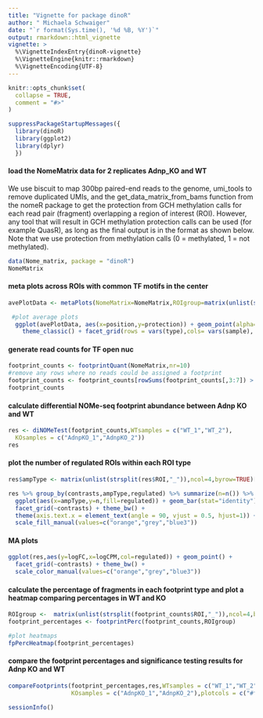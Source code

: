 ```yaml
---
title: "Vignette for package dinoR"
author: " Michaela Schwaiger"
date: "`r format(Sys.time(), '%d %B, %Y')`"
output: rmarkdown::html_vignette
vignette: >
  %\VignetteIndexEntry{dinoR-vignette}
  %\VignetteEngine{knitr::rmarkdown}
  %\VignetteEncoding{UTF-8}
---
```


```r
knitr::opts_chunk$set(
  collapse = TRUE,
  comment = "#>"
)
```

```r
suppressPackageStartupMessages({
  library(dinoR)
  library(ggplot2)
  library(dplyr)
  })
```

#### load the NomeMatrix data for 2 replicates Adnp_KO and WT

We use biscuit to map 300bp paired-end reads to the genome, umi_tools to remove duplicated UMIs, and the get_data_matrix_from_bams function from the nomeR package to get the protection from GCH methylation calls for each read pair (fragment) overlapping a region of interest (ROI). However, any tool that will result in GCH methylation protection calls can be used (for example QuasR), as long as the final output is in the format as shown below. Note that we use protection from methylation calls (0 = methylated, 1 = not methylated). 

```r
data(Nome_matrix, package = "dinoR")
NomeMatrix
```

#### meta plots across ROIs with common TF motifs in the center

```r
avePlotData <- metaPlots(NomeMatrix=NomeMatrix,ROIgroup=matrix(unlist(strsplit(NomeMatrix$names,"_")),ncol=4,byrow=TRUE)[,1])

 #plot average plots
  ggplot(avePlotData, aes(x=position,y=protection)) + geom_point(alpha=0.5) + geom_line(aes(x=position,y=loess),col="darkblue",lwd=2) + 
    theme_classic() + facet_grid(rows = vars(type),cols= vars(sample), scales = "free") + ylim(c(0,100)) + geom_hline(yintercept = c(10,20,30,40,50,60,70,80,90),alpha=0.5,color="grey",linetype="dashed")
```

#### generate read counts for TF open nuc 

```r
footprint_counts <- footprintQuant(NomeMatrix,nr=10)
#remove any rows where no reads could be assigned a footprint
footprint_counts <- footprint_counts[rowSums(footprint_counts[,3:7]) > 0,]
footprint_counts
```


#### calculate differential NOMe-seq footprint abundance between Adnp KO and WT 

```r
res <- diNOMeTest(footprint_counts,WTsamples = c("WT_1","WT_2"),
  KOsamples = c("AdnpKO_1","AdnpKO_2"))
res
```
#### plot the number of regulated ROIs within each ROI type

```r
res$ampType <- matrix(unlist(strsplit(res$ROI,"_")),ncol=4,byrow=TRUE)[,1]

res %>% group_by(contrasts,ampType,regulated) %>% summarize(n=n()) %>% 
  ggplot(aes(x=ampType,y=n,fill=regulated)) + geom_bar(stat="identity") + 
  facet_grid(~contrasts) + theme_bw() + 
  theme(axis.text.x = element_text(angle = 90, vjust = 0.5, hjust=1)) + 
  scale_fill_manual(values=c("orange","grey","blue3"))
```

#### MA plots

```r
ggplot(res,aes(y=logFC,x=logCPM,col=regulated)) + geom_point() + 
  facet_grid(~contrasts) + theme_bw() + 
  scale_color_manual(values=c("orange","grey","blue3"))
```

#### calculate the percentage of fragments in each footprint type and plot a heatmap comparing percentages in WT and KO

```r
ROIgroup <-  matrix(unlist(strsplit(footprint_counts$ROI,"_")),ncol=4,byrow=TRUE)[,1]
footprint_percentages <- footprintPerc(footprint_counts,ROIgroup)

#plot heatmaps 
fpPercHeatmap(footprint_percentages)
```

#### compare the footprint percentages and significance testing results for Adnp KO and WT 

```r

compareFootprints(footprint_percentages,res,WTsamples = c("WT_1","WT_2"),
                  KOsamples = c("AdnpKO_1","AdnpKO_2"),plotcols = c("#f03b20", "#a8ddb5", "#bdbdbd"))

```
```r
sessionInfo()
```

